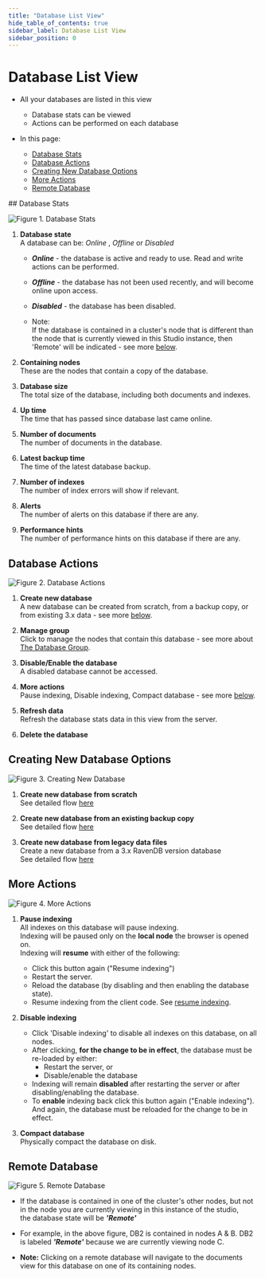 ```yaml
---
title: "Database List View"
hide_table_of_contents: true
sidebar_label: Database List View
sidebar_position: 0
---
```



# Database List View
<Admonition type="note" title="Note">

* All your databases are listed in this view  
  * Database stats can be viewed  
  * Actions can be performed on each database  

* In this page:  
  * [Database Stats](../../studio/database/databases-list-view.mdx#database-stats)  
  * [Database Actions](../../studio/database/databases-list-view.mdx#database-actions)  
  * [Creating New Database Options](../../studio/database/databases-list-view.mdx#creating-new-database-options)  
  * [More Actions](../../studio/database/databases-list-view.mdx#more-actions)  
  * [Remote Database](../../studio/database/databases-list-view.mdx#remote-database)  
</Admonition>
## Database Stats

![Figure 1. Database Stats](./assets/database-stats.png)

1. **Database state**    
   A database can be: _Online_ , _Offline_ or _Disabled_        

   * ***Online***   - the database is active and ready to use. Read and write actions can be performed.  
   * ***Offline***  - the database has not been used recently, and will become online upon access.  
   * ***Disabled*** - the database has been disabled.  
  
   * Note:  
     If the database is contained in a cluster's node that is different than the node that is currently viewed in this Studio instance, then 'Remote' will be indicated - see more [below](../../studio/database/databases-list-view.mdx#remote-database).

2. **Containing nodes**   
   These are the nodes that contain a copy of the database. 

3. **Database size**    
   The total size of the database, including both documents and indexes.

4. **Up time**        
   The time that has passed since database last came online. 

5. **Number of documents**      
   The number of documents in the database.

6. **Latest backup time**      
   The time of the latest database backup.
      
7. **Number of indexes**    
   The number of index errors will show if relevant.

8. **Alerts**    
   The number of alerts on this database if there are any.

9. **Performance hints**    
   The number of performance hints on this database if there are any.
   


## Database Actions

![Figure 2. Database Actions](./assets/database-actions-1.png)

1. **Create new database**  
   A new database can be created from scratch, from a backup copy, or from existing 3.x data - see more [below](../../studio/database/databases-list-view.mdx#creating-new-database-options).

2. **Manage group**  
   Click to manage the nodes that contain this database - see more about [The Database Group](../../studio/database/settings/manage-database-group.mdx).

3. **Disable/Enable the database**  
   A disabled database cannot be accessed. 

4. **More actions**  
   Pause indexing, Disable indexing, Compact database - see more [below](../../studio/database/databases-list-view.mdx#more-actions). 

5. **Refresh data**  
   Refresh the database stats data in this view from the server.

6. **Delete the database**  


## Creating New Database Options

![Figure 3. Creating New Database](./assets/database-actions-2.png)

1. **Create new database from scratch**   
   See detailed flow [here](../../studio/database/create-new-database/general-flow.mdx)  

2. **Create new database from an existing backup copy**   
   See detailed flow [here](../../studio/database/create-new-database/from-backup.mdx)  

3. **Create new database from legacy data files**      
   Create a new database from a 3.x RavenDB version database    
   See detailed flow [here](../../studio/database/create-new-database/from-legacy-files.mdx)


## More Actions

![Figure 4. More Actions](./assets/database-actions-3.png)

1. **Pause indexing**      
   All indexes on this database will pause indexing.  
   Indexing will be paused only on the __local node__ the browser is opened on.  
   Indexing will __resume__ with either of the following:  
     * Click this button again ("Resume indexing")  
     * Restart the server.  
     * Reload the database (by disabling and then enabling the database state).  
     * Resume indexing from the client code. See [resume indexing](../../client-api/operations/maintenance/indexes/start-indexing.mdx).  

2. **Disable indexing**     
   * Click 'Disable indexing' to disable all indexes on this database, on all nodes.  
   * After clicking, __for the change to be in effect__, the database must be re-loaded by either:  
      * Restart the server, or  
      * Disable/enable the database  
   * Indexing will remain __disabled__ after restarting the server or after disabling/enabling the database.  
   * To __enable__ indexing back click this button again ("Enable indexing").  
     And again, the database must be reloaded for the change to be in effect.  

3. **Compact database**   
   Physically compact the database on disk.  


## Remote Database

![Figure 5. Remote Database](./assets/database-actions-4.png)

* If the database is contained in one of the cluster's other nodes, but not in the node you are currently viewing in this instance of the studio,  
  the database state will be ***'Remote'***

* For example, in the above figure, DB2 is contained in nodes A & B. 
  DB2 is labeled ***'Remote'*** because we are currently viewing node C.  

* **Note:** Clicking on a remote database will navigate to the documents view for this database on one of its containing nodes.  

